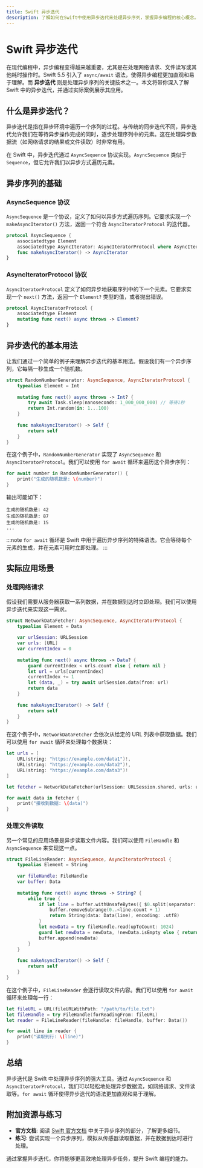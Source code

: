 ```yaml
---
title: Swift 异步迭代
description: 了解如何在Swift中使用异步迭代来处理异步序列，掌握异步编程的核心概念。
---
```


# Swift 异步迭代

在现代编程中，异步编程变得越来越重要，尤其是在处理网络请求、文件读写或其他耗时操作时。Swift 5.5 引入了 `async/await` 语法，使得异步编程更加直观和易于理解。而 **异步迭代** 则是处理异步序列的关键技术之一。本文将带你深入了解 Swift 中的异步迭代，并通过实际案例展示其应用。

## 什么是异步迭代？

异步迭代是指在异步环境中遍历一个序列的过程。与传统的同步迭代不同，异步迭代允许我们在等待异步操作完成的同时，逐步处理序列中的元素。这在处理异步数据流（如网络请求的结果或文件读取）时非常有用。

在 Swift 中，异步迭代通过 `AsyncSequence` 协议实现。`AsyncSequence` 类似于 `Sequence`，但它允许我们以异步方式遍历元素。

## 异步序列的基础

### AsyncSequence 协议

`AsyncSequence` 是一个协议，定义了如何以异步方式遍历序列。它要求实现一个 `makeAsyncIterator()` 方法，返回一个符合 `AsyncIteratorProtocol` 的迭代器。

```swift
protocol AsyncSequence {
    associatedtype Element
    associatedtype AsyncIterator: AsyncIteratorProtocol where AsyncIterator.Element == Element
    func makeAsyncIterator() -> AsyncIterator
}
```

### AsyncIteratorProtocol 协议

`AsyncIteratorProtocol` 定义了如何异步地获取序列中的下一个元素。它要求实现一个 `next()` 方法，返回一个 `Element?` 类型的值，或者抛出错误。

```swift
protocol AsyncIteratorProtocol {
    associatedtype Element
    mutating func next() async throws -> Element?
}
```

## 异步迭代的基本用法

让我们通过一个简单的例子来理解异步迭代的基本用法。假设我们有一个异步序列，它每隔一秒生成一个随机数。

```swift
struct RandomNumberGenerator: AsyncSequence, AsyncIteratorProtocol {
    typealias Element = Int
    
    mutating func next() async throws -> Int? {
        try await Task.sleep(nanoseconds: 1_000_000_000) // 等待1秒
        return Int.random(in: 1...100)
    }
    
    func makeAsyncIterator() -> Self {
        return self
    }
}
```

在这个例子中，`RandomNumberGenerator` 实现了 `AsyncSequence` 和 `AsyncIteratorProtocol`。我们可以使用 `for await` 循环来遍历这个异步序列：

```swift
for await number in RandomNumberGenerator() {
    print("生成的随机数是: \(number)")
}
```

输出可能如下：

```
生成的随机数是: 42
生成的随机数是: 87
生成的随机数是: 15
...
```

:::note
`for await` 循环是 Swift 中用于遍历异步序列的特殊语法。它会等待每个元素的生成，并在元素可用时立即处理。
:::

## 实际应用场景

### 处理网络请求

假设我们需要从服务器获取一系列数据，并在数据到达时立即处理。我们可以使用异步迭代来实现这一需求。

```swift
struct NetworkDataFetcher: AsyncSequence, AsyncIteratorProtocol {
    typealias Element = Data
    
    var urlSession: URLSession
    var urls: [URL]
    var currentIndex = 0
    
    mutating func next() async throws -> Data? {
        guard currentIndex < urls.count else { return nil }
        let url = urls[currentIndex]
        currentIndex += 1
        let (data, _) = try await urlSession.data(from: url)
        return data
    }
    
    func makeAsyncIterator() -> Self {
        return self
    }
}
```

在这个例子中，`NetworkDataFetcher` 会依次从给定的 URL 列表中获取数据。我们可以使用 `for await` 循环来处理每个数据块：

```swift
let urls = [
    URL(string: "https://example.com/data1")!,
    URL(string: "https://example.com/data2")!,
    URL(string: "https://example.com/data3")!
]

let fetcher = NetworkDataFetcher(urlSession: URLSession.shared, urls: urls)

for await data in fetcher {
    print("接收到数据: \(data)")
}
```

### 处理文件读取

另一个常见的应用场景是异步读取文件内容。我们可以使用 `FileHandle` 和 `AsyncSequence` 来实现这一点。

```swift
struct FileLineReader: AsyncSequence, AsyncIteratorProtocol {
    typealias Element = String
    
    var fileHandle: FileHandle
    var buffer: Data
    
    mutating func next() async throws -> String? {
        while true {
            if let line = buffer.withUnsafeBytes({ $0.split(separator: UInt8(ascii: "\n")).first }) {
                buffer.removeSubrange(0..<line.count + 1)
                return String(data: Data(line), encoding: .utf8)
            }
            let newData = try fileHandle.read(upToCount: 1024)
            guard let newData = newData, !newData.isEmpty else { return nil }
            buffer.append(newData)
        }
    }
    
    func makeAsyncIterator() -> Self {
        return self
    }
}
```

在这个例子中，`FileLineReader` 会逐行读取文件内容。我们可以使用 `for await` 循环来处理每一行：

```swift
let fileURL = URL(fileURLWithPath: "/path/to/file.txt")
let fileHandle = try FileHandle(forReadingFrom: fileURL)
let reader = FileLineReader(fileHandle: fileHandle, buffer: Data())

for await line in reader {
    print("读取到行: \(line)")
}
```

## 总结

异步迭代是 Swift 中处理异步序列的强大工具。通过 `AsyncSequence` 和 `AsyncIteratorProtocol`，我们可以轻松地处理异步数据流，如网络请求、文件读取等。`for await` 循环使得异步迭代的语法更加直观和易于理解。

## 附加资源与练习

- **官方文档**: 阅读 [Swift 官方文档](https://docs.swift.org/swift-book/LanguageGuide/Concurrency.html) 中关于异步序列的部分，了解更多细节。
- **练习**: 尝试实现一个异步序列，模拟从传感器读取数据，并在数据到达时进行处理。

通过掌握异步迭代，你将能够更高效地处理异步任务，提升 Swift 编程的能力。
